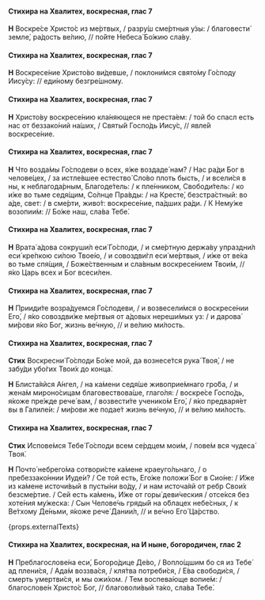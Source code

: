 #### Стихира на Хвалитех, воскресная, глас 7

**Н** Воскре́се Христо́с из ме́ртвых, / разру́ш сме́ртныя у́зы: / благовести́ земле́, ра́дость ве́лию, // по́йте Небеса́ Бо́жию сла́ву.

#### Стихира на Хвалитех, воскресная, глас 7

**Н** Воскресе́ние Христо́во ви́девше, / поклони́мся свято́му Го́споду Иису́су: // еди́ному безгре́шному.

#### Стихира на Хвалитех, воскресная, глас 7

**Н** Христо́ву воскресе́нию кла́няющеся не преста́ем: / той бо спасл есть нас от беззако́ний на́ших, / Святы́й Госпо́дь Иису́с, // явле́й воскресе́ние.

#### Стихира на Хвалитех, воскресная, глас 7

**Н** Что возда́мы Го́сподеви о всех, я́же воздаде́ нам? / Нас ра́ди Бог в челове́цех, / за истле́вшее естество́ Сло́во плоть бысть, / и всели́ся в ны, к неблагода́рным, Благоде́тель: / к пле́нником, Свободи́тель: / ко и́же во тьме седя́щим, Со́лнце Пра́вды: / на Кресте́, безстра́стный: во а́де, свет: / в сме́рти, живо́т: воскресе́ние, па́дших ра́ди. / К Нему́же возопии́м: // Бо́же наш, сла́ва Тебе́.

#### Стихира на Хвалитех, воскресная, глас 7

**Н** Врата́ а́дова сокруши́л еси́ Го́споди, / и сме́ртную держа́ву упраздни́л еси́ кре́пкою си́лою Твое́ю, / и совоздви́гл еси́ ме́ртвыя, / и́же от ве́ка во тьме спя́щия, / Боже́ственным и сла́вным воскресе́нием Твои́м, // я́ко Царь всех и Бог всеси́лен.

#### Стихира на Хвалитех, воскресная, глас 7

**Н** Прииди́те возра́дуемся Го́сподеви, / и возвесели́мся о воскресе́нии Его́, / я́ко совоздви́же ме́ртвыя от а́довых нереши́мых уз: / и дарова́ ми́рови я́ко Бог, жизнь ве́чную, // и ве́лию ми́лость.

#### Стихира на Хвалитех, воскресная, глас 7

**Стих** Воскресни́ Го́споди Бо́же мой, да вознесе́тся рука́ Твоя́, / не забу́ди убо́гих Твои́х до конца́.

**Н** Блиста́яйся А́нгел, / на ка́мени седя́ше живоприе́мнаго гро́ба, / и жена́м мироно́сицам благовествова́ше, глаго́ля: / воскре́се Госпо́дь, я́коже пре́жде рече́ вам, / возвести́те ученико́м Его́, / я́ко предваря́ет вы в Галиле́и: / ми́рови же подае́т жизнь ве́чную, // и ве́лию ми́лость.

#### Стихира на Хвалитех, воскресная, глас 7

**Стих** Испове́мся Тебе́ Го́споди всем се́рдцем мои́м, / пове́м вся чудеса́ Твоя́.

**Н** Почто́ небрего́ма сотвори́сте ка́мене краеуго́льнаго, / о пребеззако́ннии Иуде́и? / Се той есть, Его́же положи́ Бог в Сио́не: / И́же из ка́мене источи́вый в пусты́ни во́ду, / и нам источа́яй от ребр Свои́х безсме́ртие. / Сей есть ка́мень, И́же от горы́ деви́ческия / отсе́кся без хоте́ния му́жеска: / Сын Челове́чь гряды́й на о́блацех небе́сных, / к Ве́тхому Де́ньми, я́коже рече́ Дании́л, // и ве́чно Его́ Ца́рство.

{props.externalTexts}

#### Стихира на Хвалитех, воскресная, на И ныне, богородичен, глас 2

**Н** Преблагослове́на еси́, Богоро́дице Де́во, / Вопло́щшим бо ся из Тебе́ ад плени́ся, / Ада́м воззва́ся, / кля́тва потреби́ся, / Е́ва свободи́ся, / смерть умертви́ся, и мы ожи́хом. / Тем воспева́юще вопие́м: / благослове́н Христо́с Бог, // благоволи́вый та́ко, сла́ва Тебе́.

